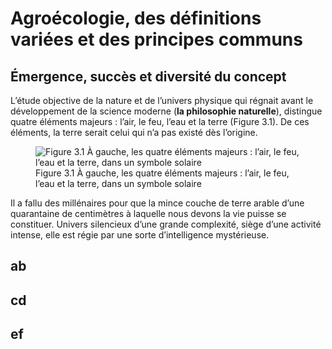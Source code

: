 # Agroécologie, des définitions variées et des principes communs {#agroecologie}

##	Émergence, succès et diversité du concept

L'étude objective de la nature et de l'univers physique qui régnait avant le développement de la science moderne (__la philosophie naturelle__), distingue quatre éléments majeurs : l'air, le feu, l'eau et la terre (Figure 3.1). De ces éléments, la terre serait celui qui n’a pas existé dès l’origine.

![Figure 3.1 À gauche, les quatre éléments majeurs : l'air, le feu, l'eau et la terre, dans un symbole solaire](figures/fig31.png)

Il a fallu des millénaires pour que la mince couche de terre arable d’une quarantaine de centimètres à laquelle nous devons la vie puisse se constituer. Univers silencieux d’une grande complexité, siège d’une activité intense, elle est régie par une sorte d’intelligence mystérieuse. 


## ab

## cd

## ef